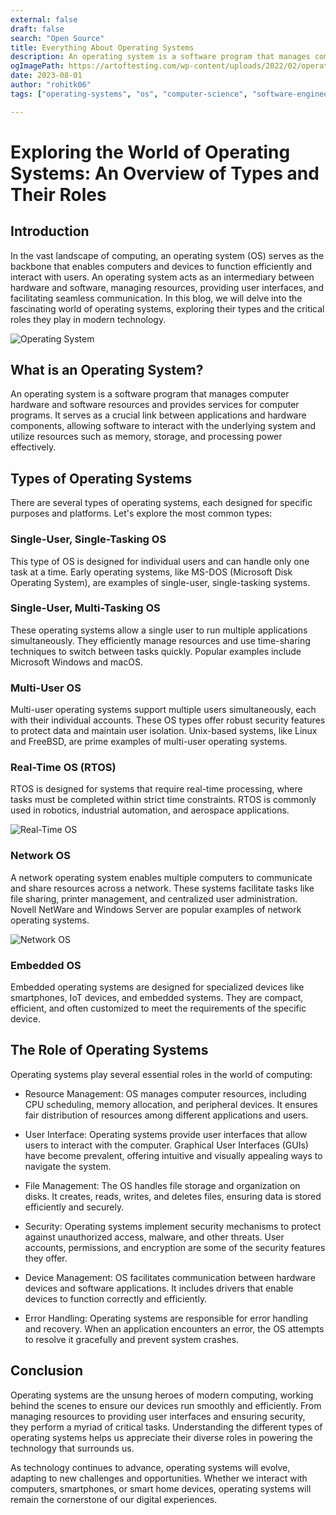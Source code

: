 ```yaml
---
external: false
draft: false
search: "Open Source"
title: Everything About Operating Systems
description: An operating system is a software program that manages computer hardware and software resources and provides services for computer programs. It serves as a crucial link between applications and hardware components, allowing software to interact with the underlying system and utilize resources such as memory, storage, and processing power effectively.
ogImagePath: https://artoftesting.com/wp-content/uploads/2022/02/operating-system.png
date: 2023-08-01
author: "rohitk06"
tags: ["operating-systems", "os", "computer-science", "software-engineering"]

---
```


# Exploring the World of Operating Systems: An Overview of Types and Their Roles



## Introduction

In the vast landscape of computing, an operating system (OS) serves as the backbone that enables computers and devices to function efficiently and interact with users. An operating system acts as an intermediary between hardware and software, managing resources, providing user interfaces, and facilitating seamless communication. In this blog, we will delve into the fascinating world of operating systems, exploring their types and the critical roles they play in modern technology.

![Operating System](https://st.adda247.com/https://adda247jobs-wp-assets-adda247.s3.ap-south-1.amazonaws.com/jobs/wp-content/uploads/sites/2/2022/11/14122828/20221113_003354_0000.png)

## What is an Operating System?

An operating system is a software program that manages computer hardware and software resources and provides services for computer programs. It serves as a crucial link between applications and hardware components, allowing software to interact with the underlying system and utilize resources such as memory, storage, and processing power effectively.

## Types of Operating Systems

There are several types of operating systems, each designed for specific purposes and platforms. Let's explore the most common types:

### Single-User, Single-Tasking OS

This type of OS is designed for individual users and can handle only one task at a time. Early operating systems, like MS-DOS (Microsoft Disk Operating System), are examples of single-user, single-tasking systems.

### Single-User, Multi-Tasking OS

These operating systems allow a single user to run multiple applications simultaneously. They efficiently manage resources and use time-sharing techniques to switch between tasks quickly. Popular examples include Microsoft Windows and macOS.

### Multi-User OS

Multi-user operating systems support multiple users simultaneously, each with their individual accounts. These OS types offer robust security features to protect data and maintain user isolation. Unix-based systems, like Linux and FreeBSD, are prime examples of multi-user operating systems.

### Real-Time OS (RTOS)

RTOS is designed for systems that require real-time processing, where tasks must be completed within strict time constraints. RTOS is commonly used in robotics, industrial automation, and aerospace applications.

![Real-Time OS](https://static.javatpoint.com/operating-system/images/hard-and-soft-real-time-operating-system.png)

### Network OS

A network operating system enables multiple computers to communicate and share resources across a network. These systems facilitate tasks like file sharing, printer management, and centralized user administration. Novell NetWare and Windows Server are popular examples of network operating systems.

![Network OS](https://cdn.ttgtmedia.com/rms/onlineimages/network_operating_system_model-f.png)

### Embedded OS

Embedded operating systems are designed for specialized devices like smartphones, IoT devices, and embedded systems. They are compact, efficient, and often customized to meet the requirements of the specific device.

## The Role of Operating Systems

Operating systems play several essential roles in the world of computing:

- Resource Management: OS manages computer resources, including CPU scheduling, memory allocation, and peripheral devices. It ensures fair distribution of resources among different applications and users.

- User Interface: Operating systems provide user interfaces that allow users to interact with the computer. Graphical User Interfaces (GUIs) have become prevalent, offering intuitive and visually appealing ways to navigate the system.

- File Management: The OS handles file storage and organization on disks. It creates, reads, writes, and deletes files, ensuring data is stored efficiently and securely.

- Security: Operating systems implement security mechanisms to protect against unauthorized access, malware, and other threats. User accounts, permissions, and encryption are some of the security features they offer.

- Device Management: OS facilitates communication between hardware devices and software applications. It includes drivers that enable devices to function correctly and efficiently.

- Error Handling: Operating systems are responsible for error handling and recovery. When an application encounters an error, the OS attempts to resolve it gracefully and prevent system crashes.

## Conclusion

Operating systems are the unsung heroes of modern computing, working behind the scenes to ensure our devices run smoothly and efficiently. From managing resources to providing user interfaces and ensuring security, they perform a myriad of critical tasks. Understanding the different types of operating systems helps us appreciate their diverse roles in powering the technology that surrounds us.

As technology continues to advance, operating systems will evolve, adapting to new challenges and opportunities. Whether we interact with computers, smartphones, or smart home devices, operating systems will remain the cornerstone of our digital experiences.